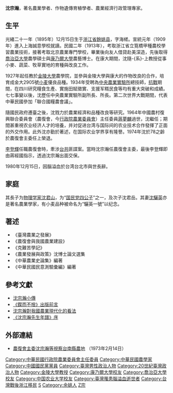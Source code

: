 {{Infobox_officeholder
| name = 沈宗瀚 
| image name = 沈宗瀚.jpg
| width = 250px
| Sex = 男
| Native place = [[浙江省_(中華民國)|浙江]][[餘姚縣|餘姚]]
| nationality ={{ROC}}
| now = 
| period = 
| party = 
| date of birth = {{birth date|1895|12|15}}
| place of birth = {{QING|浙江省}}[[紹興府|紹興府]][[餘姚縣|餘姚縣]]
| date of death = {{death date and age|1980|11|26|1895|12|15}}
| place of death = {{ROC}}[[臺北市|臺北市]]
| nationality = {{ROC}}
| party = {{KMT}}
| spouse = 
| educate = 
* 上海誠意學校, 1909 
* 浙江省立筧橋甲種農校, 1913  
* 北京農業專門學校
* 喬治亞大學農學碩士
* 康乃爾大學農藝博士
| past = 
* 金陵大學農學院 
* 中央農業實驗所總技師, 1934
* 中央農業實驗所副所長
* 中央農業實驗所所長 
* 中國農村復興聯合委員會（農復會）委員, 1949-1964
* 中國農村復興聯合委員會主任委員 1964-1974 
}}
'''沈宗瀚'''{{BD|1895年||1980年|catIdx=S沈}}，著名農業學者、作物遺傳育稙學者、農業經濟行政管理專家。

== 生平 ==
光緒二十一年（1895年）12月15日生于[[浙江省|浙江省]][[餘姚县|餘姚县]]，字海槎。宣統元年（1909年）進入上海誠意學校就讀。民國二年（1913年），考取浙江省立筧橋甲種農校學習農業技術，接著考取北京農業專門學校，畢業後向友人借貸赴美深造，先後取得[[喬治亞大學|喬治亞大學]]農學碩士與[[康乃爾大學|康乃爾大學]]農藝博士。在康大期間，沈隨-{系}-上教授從事小麥、蔬菜、牧草實地的育種與改良工作。

1927年起任教於[[金陵大學|金陵大學]]農學院，並參與金陵大學與康大的作物改良的合作，培育成金大2905號[[小麦|小麦]]優良品種。1934年受聘為[[中央農業實驗所|中央農業實驗所]]總技師，[[抗戰|抗戰]]期間，在四川研究糧食生產、實施田賦徵實、支援军糈民食等均有重大突破和成績。七七事變以後，沈歷任中央農業實驗所副所長、所長。第二次世界大戰期間，代表中華民國參加「聯合國糧農會議」。

隨國民政府遷臺之後，沈戮力於農業經濟和品種改良等研究。1964年中國農村復興聯合委員會（農復會，今[[行政院農業委員會|行政院農業委員會]]）主任委員[[蔣夢麟|蔣夢麟]]過世，沈繼任；期間甚重視农业经济人才的培養，并对促进台湾与国际间的农业技术合作發揮了正面的外交作用。此外沈亦勤於著述，在国际农业学界享有隆譽。1974年沈於78之齡於農復會主委任上榮退。

[[李登輝|李登輝]]任職農復會時，牽涉[[台共|台共]]匪諜案。當時沈宗瀚任農復會主委，最後李登輝即由蔣經國指示，透過沈宗瀚出面交保。

1980年12月15日，因腦溢血於台湾台北市與世長辭。

==家庭==
其長子为[[物理学家|物理学家]][[沈君山|沈君山]]，为“[[国民党四公子|国民党四公子]]”之一，及次子沈君岳。其妻[[沈驪英|沈驪英]]亦是著名農業學家，有小麦品种被命名为“驪英一號”以纪念。

==著述==
* 《臺灣農業之發展》
* 《農復會與我國農業建設》
* 《克難苦學記》
* 《農業發展與政策》沈博士論文選集　
* 《中華農業史論集》編著
* 《中華民國民意測驗彙編》編著

==參考文獻==
* [http://nrch.cca.gov.tw/ccahome/website/site20/contents/007/cca220003-li-wpkbhisdict001248-0402-u.xml 沈宗瀚小傳]{{dead link|date=2018年3月 |bot=InternetArchiveBot |fix-attempted=yes }}
* [http://huang.cc.ntu.edu.tw/pdf/CCB0501.pdf 《鍥而不捨》出版前言] {{Wayback|url=http://huang.cc.ntu.edu.tw/pdf/CCB0501.pdf |date=20141103195344 }}
* [http://huang.cc.ntu.edu.tw/pdf/CCA0604.pdf 沈宗瀚對我國農業現代化的看法] {{Wayback|url=http://huang.cc.ntu.edu.tw/pdf/CCA0604.pdf |date=20141104021251 }}
* [http://huang.cc.ntu.edu.tw/pdf/CCA0603.pdf 《沈宗瀚先生年譜》序] {{Wayback|url=http://huang.cc.ntu.edu.tw/pdf/CCA0603.pdf |date=20141104020229 }}

==外部連結==
* [http://www.ttv.com.tw/news/tdcm/viewnews.asp?news=0249541 農復會主委沈宗瀚等視察台南縣農地] {{Wayback|url=http://www.ttv.com.tw/news/tdcm/viewnews.asp?news=0249541 |date=20190522194544 }}（1973年2月14日）
{{authority control}}
{{DEFAULTSORT:Shen沈}}
[[Category:中華民國行政院農業委員會主任委員|Category:中華民國行政院農業委員會主任委員]]
[[Category:中華民國農學家|Category:中華民國農學家]]
[[Category:中國國民黨黨員|Category:中國國民黨黨員]]
[[Category:臺灣男性政治人物|Category:臺灣男性政治人物]]
[[Category:20世紀臺灣政治人物|Category:20世紀臺灣政治人物]]
[[Category:金陵大學教授|Category:金陵大學教授]]
[[Category:康乃爾大學校友|Category:康乃爾大學校友]]
[[Category:喬治亞大學校友|Category:喬治亞大學校友]]
[[Category:中国农业大学校友|Category:中国农业大学校友]]
[[Category:臺灣罹患腦溢血逝世者|Category:臺灣罹患腦溢血逝世者]]
[[Category:台灣戰後浙江移民|Category:台灣戰後浙江移民]]
[[Category:寧波裔台灣人|S]]
[[Category:余姚人|Category:余姚人]]
[[Category:沈姓|Z宗]]